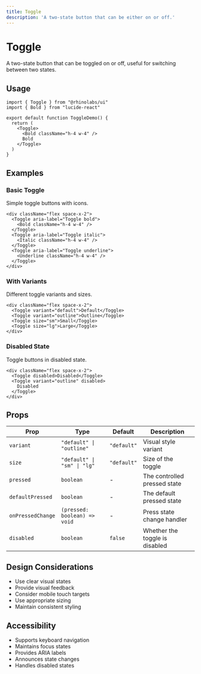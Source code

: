 ```yaml
---
title: Toggle
description: 'A two-state button that can be either on or off.'
---
```



# Toggle

A two-state button that can be toggled on or off, useful for switching between two states.

## Usage

```tsx
import { Toggle } from "@rhinolabs/ui"
import { Bold } from "lucide-react"

export default function ToggleDemo() {
  return (
    <Toggle>
      <Bold className="h-4 w-4" />
      Bold
    </Toggle>
  )
}
```

## Examples

### Basic Toggle

Simple toggle buttons with icons.

```tsx
<div className="flex space-x-2">
  <Toggle aria-label="Toggle bold">
    <Bold className="h-4 w-4" />
  </Toggle>
  <Toggle aria-label="Toggle italic">
    <Italic className="h-4 w-4" />
  </Toggle>
  <Toggle aria-label="Toggle underline">
    <Underline className="h-4 w-4" />
  </Toggle>
</div>
```

### With Variants

Different toggle variants and sizes.

```tsx
<div className="flex space-x-2">
  <Toggle variant="default">Default</Toggle>
  <Toggle variant="outline">Outline</Toggle>
  <Toggle size="sm">Small</Toggle>
  <Toggle size="lg">Large</Toggle>
</div>
```

### Disabled State

Toggle buttons in disabled state.

```tsx
<div className="flex space-x-2">
  <Toggle disabled>Disabled</Toggle>
  <Toggle variant="outline" disabled>
    Disabled
  </Toggle>
</div>
```

## Props

| Prop | Type | Default | Description |
|------|------|---------|-------------|
| `variant` | `"default" \| "outline"` | `"default"` | Visual style variant |
| `size` | `"default" \| "sm" \| "lg"` | `"default"` | Size of the toggle |
| `pressed` | `boolean` | - | The controlled pressed state |
| `defaultPressed` | `boolean` | - | The default pressed state |
| `onPressedChange` | `(pressed: boolean) => void` | - | Press state change handler |
| `disabled` | `boolean` | `false` | Whether the toggle is disabled |

## Design Considerations

- Use clear visual states
- Provide visual feedback
- Consider mobile touch targets
- Use appropriate sizing
- Maintain consistent styling

## Accessibility

- Supports keyboard navigation
- Maintains focus states
- Provides ARIA labels
- Announces state changes
- Handles disabled states

